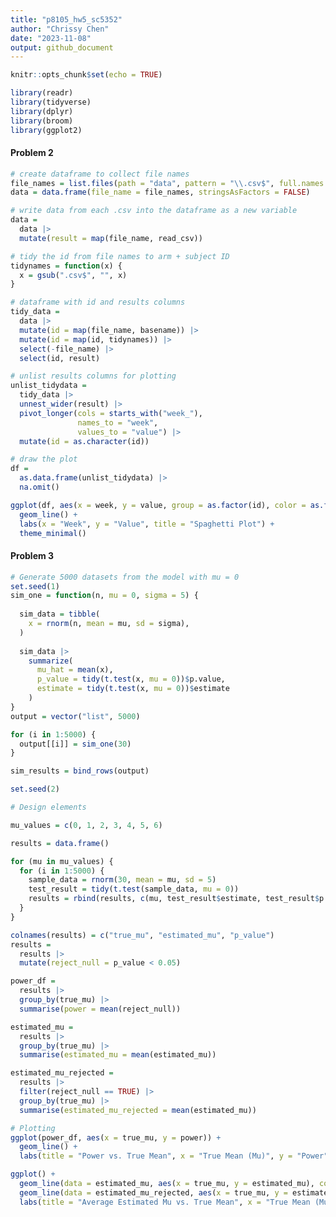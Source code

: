 ```yaml
---
title: "p8105_hw5_sc5352"
author: "Chrissy Chen"
date: "2023-11-08"
output: github_document
---
```


```r
knitr::opts_chunk$set(echo = TRUE)
```


```r
library(readr)
library(tidyverse)
library(dplyr)
library(broom)
library(ggplot2)
```

#### Problem 2

```r
# create dataframe to collect file names
file_names = list.files(path = "data", pattern = "\\.csv$", full.names = TRUE)
data = data.frame(file_name = file_names, stringsAsFactors = FALSE)

# write data from each .csv into the dataframe as a new variable
data = 
  data |>
  mutate(result = map(file_name, read_csv))

# tidy the id from file names to arm + subject ID
tidynames = function(x) {
  x = gsub(".csv$", "", x)
}

# dataframe with id and results columns
tidy_data = 
  data |>
  mutate(id = map(file_name, basename)) |>
  mutate(id = map(id, tidynames)) |>
  select(-file_name) |>
  select(id, result) 

# unlist results columns for plotting
unlist_tidydata = 
  tidy_data |>
  unnest_wider(result) |>
  pivot_longer(cols = starts_with("week_"), 
               names_to = "week",
               values_to = "value") |>
  mutate(id = as.character(id))

# draw the plot
df = 
  as.data.frame(unlist_tidydata) |>
  na.omit()

ggplot(df, aes(x = week, y = value, group = as.factor(id), color = as.factor(id))) +
  geom_line() +
  labs(x = "Week", y = "Value", title = "Spaghetti Plot") +
  theme_minimal()


```

#### Problem 3

```r
# Generate 5000 datasets from the model with mu = 0
set.seed(1)
sim_one = function(n, mu = 0, sigma = 5) {
  
  sim_data = tibble(
    x = rnorm(n, mean = mu, sd = sigma),
  )
  
  sim_data |> 
    summarize(
      mu_hat = mean(x),
      p_value = tidy(t.test(x, mu = 0))$p.value,
      estimate = tidy(t.test(x, mu = 0))$estimate
    )
}
output = vector("list", 5000)

for (i in 1:5000) {
  output[[i]] = sim_one(30)
}

sim_results = bind_rows(output)
```

```r
set.seed(2)

# Design elements

mu_values = c(0, 1, 2, 3, 4, 5, 6)

results = data.frame()

for (mu in mu_values) {
  for (i in 1:5000) {
    sample_data = rnorm(30, mean = mu, sd = 5)
    test_result = tidy(t.test(sample_data, mu = 0))
    results = rbind(results, c(mu, test_result$estimate, test_result$p.value))
  }
}

colnames(results) = c("true_mu", "estimated_mu", "p_value")
results =
  results |>
  mutate(reject_null = p_value < 0.05)

power_df = 
  results |>
  group_by(true_mu) |>
  summarise(power = mean(reject_null))

estimated_mu = 
  results |>
  group_by(true_mu) |>
  summarise(estimated_mu = mean(estimated_mu))

estimated_mu_rejected = 
  results |>
  filter(reject_null == TRUE) |>
  group_by(true_mu) |>
  summarise(estimated_mu_rejected = mean(estimated_mu))

# Plotting
ggplot(power_df, aes(x = true_mu, y = power)) + 
  geom_line() +
  labs(title = "Power vs. True Mean", x = "True Mean (Mu)", y = "Power")

ggplot() + 
  geom_line(data = estimated_mu, aes(x = true_mu, y = estimated_mu), color = "blue") +
  geom_line(data = estimated_mu_rejected, aes(x = true_mu, y = estimated_mu_rejected), color = "red") +
  labs(title = "Average Estimated Mu vs. True Mean", x = "True Mean (Mu)", y = "Average Estimated Mu")
```

